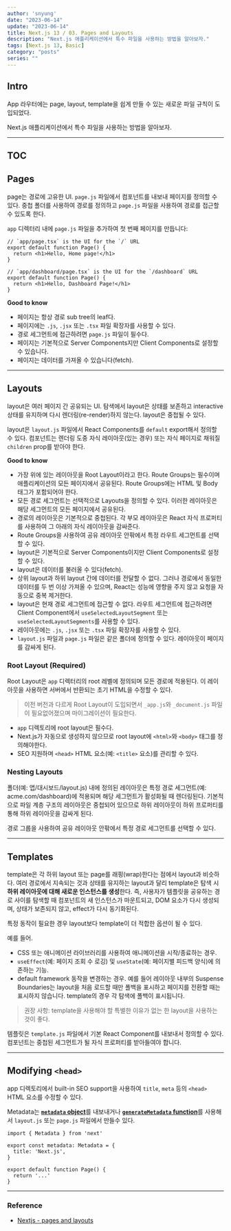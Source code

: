 ---
author: 'snyung'
date: "2023-06-14"
update: "2023-06-14"
title: Next.js 13 / 03. Pages and Layouts
description: "Next.js 애플리케이션에서 특수 파일을 사용하는 방법을 알아보자."
tags: [Next.js 13, Basic]
category: "posts"
series: ""
---

## Intro

App 라우터에는 page, layout, template을 쉽게 만들 수 있는 새로운 파일 규칙이 도입되었다. 

Next.js 애플리케이션에서 특수 파일을 사용하는 방법을 알아보자.

---

## TOC

## Pages

page는 경로에 고유한 UI. 
`page.js` 파일에서 컴포넌트를 내보내 페이지를 정의할 수 있다. 중첩 폴더를 사용하여 경로를 정의하고 `page.js` 파일을 사용하여 경로를 접근할 수 있도록 한다.

`app` 디렉터리 내에 `page.js` 파일을 추가하여 첫 번째 페이지를 만듭니다:

```tsx:예시
// `app/page.tsx` is the UI for the `/` URL
export default function Page() {
  return <h1>Hello, Home page!</h1>
}

// `app/dashboard/page.tsx` is the UI for the `/dashboard` URL
export default function Page() {
  return <h1>Hello, Dashboard Page!</h1>
}
```

**Good to know**

- 페이지는 항상 경로 sub tree의 leaf다.
- 페이지에는 `.js`, `.jsx` 또는 `.tsx` 파일 확장자를 사용할 수 있다.
- 경로 세그먼트에 접근하려면 `page.js` 파일이 필수다.
- 페이지는 기본적으로 Server Components지만 Client Components로 설정할 수 있습니다.
- 페이지는 데이터를 가져올 수 있습니다(fetch).

---

## Layouts

layout은 여러 페이지 간 공유되는 UI. 
탐색에서 layout은 상태를 보존하고 interactive 상태를 유지하며 다시 렌더링(re-render)하지 않는다. layout은 중첩될 수 있다.

layout은 `layout.js` 파일에서 React Components를 `default` export해서 정의할 수 있다. 컴포넌트는 렌더링 도중 자식 레이아웃(있는 경우) 또는 자식 페이지로 채워질 `children` prop를 받아야 한다.

**Good to know**

- 가장 위에 있는 레이아웃을 Root Layout이라고 한다. Route Groups는 필수이며 애플리케이션의 모든 페이지에서 공유된다. Route Groups에는 HTML 및 Body 태그가 포함되어야 한다.
- 모든 경로 세그먼트는 선택적으로 Layouts을 정의할 수 있다. 이러한 레이아웃은 해당 세그먼트의 모든 페이지에서 공유된다.
- 경로의 레이아웃은 기본적으로 중첩된다. 각 부모 레이아웃은 React 자식 프로퍼티를 사용하여 그 아래의 자식 레이아웃을 감싸준다.
- Route Groups을 사용하여 공유 레이아웃 안팎에서 특정 라우트 세그먼트를 선택할 수 있다.
- layout은 기본적으로 Server Components이지만 Client Components로 설정할 수 있다.
- layout은 데이터를 불러올 수 있다(fetch).
- 상위 layout과 하위 layout 간에 데이터를 전달할 수 없다. 그러나 경로에서 동일한 데이터를 두 번 이상 가져올 수 있으며, React는 성능에 영향을 주지 않고 요청을 자동으로 중복 제거한다.
- layout은 현재 경로 세그먼트에 접근할 수 없다. 라우트 세그먼트에 접근하려면 Client Component에서 `useSelectedLayoutSegment` 또는 `useSelectedLayoutSegments`를 사용할 수 있다.
- 레이아웃에는 `.js`, `.jsx` 또는 `.tsx` 파일 확장자를 사용할 수 있다.
- `layout.js` 파일과 `page.js` 파일은 같은 폴더에 정의할 수 있다. 레이아웃이 페이지를 감싸게 된다.


### Root Layout (Required)

Root Layout은 `app` 디렉터리의 root 레벨에 정의되며 모든 경로에 적용된다. 이 레이아웃을 사용하면 서버에서 반환되는 초기 HTML을 수정할 수 있다.

> 이전 버전과 다르게 Root Layout이 도입되면서 `_app.js`와 `_document.js` 파일이 필요없어졌으며 마이그레이션이 필요한다.

- `app` 디렉토리에 root layout은 필수다.
- Next.js가 자동으로 생성하지 않으므로 root layout에 `<html>`와 `<body>` 태그를 정의해야한다.
- SEO 지원하며 `<head>` HTML 요소(예: `<title>` 요소)를 관리할 수 있다.

### Nesting Layouts

폴더(예: 앱/대시보드/layout.js) 내에 정의된 레이아웃은 특정 경로 세그먼트(예: acme.com/dashboard)에 적용되며 해당 세그먼트가 활성화될 때 렌더링된다. 기본적으로 파일 계층 구조의 레이아웃은 중첩되어 있으므로 하위 레이아웃이 하위 프로퍼티를 통해 하위 레이아웃을 감싸게 된다.

경로 그룹을 사용하여 공유 레이아웃 안팎에서 특정 경로 세그먼트를 선택할 수 있다.

---

## Templates

template은 각 하위 layout 또는 page를 래핑(wrap)한다는 점에서 layout과 비슷하다. 여러 경로에서 지속되는 것과 상태를 유지하는 layout과 달리 template은 탐색 시 **하위 레이아웃에 대해 새로운 인스턴스를 생성**한다. 
즉, 사용자가 템플릿을 공유하는 경로 사이를 탐색할 때 컴포넌트의 새 인스턴스가 마운트되고, DOM 요소가 다시 생성되며, 상태가 보존되지 않고, effect가 다시 동기화된다.

특정 동작이 필요한 경우 layout보다 template이 더 적합한 옵션이 될 수 있다. 

예를 들어.

- CSS 또는 애니메이션 라이브러리를 사용하여 애니메이션을 시작/종료하는 경우.
- `useEffect`(예: 페이지 조회 수 로깅) 및 `useState`(예: 페이지별 피드백 양식)에 의존하는 기능.
- default framework 동작을 변경하는 경우. 예를 들어 레이아웃 내부의 Suspense Boundaries는 layout을 처음 로드할 때만 폴백을 표시하고 페이지를 전환할 때는 표시하지 않습니다. template의 경우 각 탐색에 폴백이 표시됩니다.

> 권장 사항: template을 사용해야 할 특별한 이유가 없는 한 layout을 사용하는 것이 좋다.

템플릿은 `template.js` 파일에서 기본 React Component를 내보내서 정의할 수 있다. 컴포넌트는 중첩된 세그먼트가 될 자식 프로퍼티를 받아들여야 합니다.

---

## Modifying `<head>`

app 디렉토리에서 built-in SEO support을 사용하여 `title`, `meta` 등의 `<head>` HTML 요소를 수정할 수 있다.

Metadata는 [**`metadata` object**](https://nextjs.org/docs/app/api-reference/functions/generate-metadata#the-metadata-object)를 내보내거나 [**`generateMetadata` function**](https://nextjs.org/docs/app/api-reference/functions/generate-metadata#generatemetadata-function)를 사용해서  `layout.js` 또는 `page.js` 파일에서 만들수 있다.

```tsx:예시
import { Metadata } from 'next'
 
export const metadata: Metadata = {
  title: 'Next.js',
}
 
export default function Page() {
  return '...'
}
```

---
### Reference

- [Nextjs - pages and layouts](https://nextjs.org/docs/app/building-your-application/routing/pages-and-layouts)

